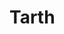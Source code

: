 
# Tarth

<ProjectDetails
  region="Stormlands"
  house="House Tarth"
  type="Landmark"
  status="In Progress"
  warp="/warp tarth"
  projectLead="carcinogenius; ViserysII"
  dateStarted="February 5, 2022"
  dateCompleted="Invalid Date"
/>

